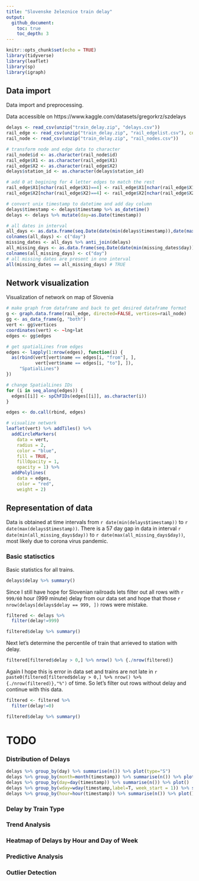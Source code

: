 ```yaml
---
title: "Slovenske železnice train delay"
output: 
  github_document:
    toc: true
    toc_depth: 3
---
```


```r
knitr::opts_chunk$set(echo = TRUE)
library(tidyverse)
library(leaflet)
library(sp)
library(igraph)
```
## Data import
Data import and preprocessing. 


Data accessible on https://www.kaggle.com/datasets/gregorkrz/szdelays

```r
delays <- read_csv(unzip("train_delay.zip", "delays.csv"))
rail_edge <- read_csv(unzip("train_delay.zip", "rail_edgelist.csv"), col_names = FALSE)
rail_node <- read_csv(unzip("train_delay.zip", "rail_nodes.csv"))

# transform node and edge data to character
rail_node$id <- as.character(rail_node$id)
rail_edge$X1 <- as.character(rail_edge$X1)
rail_edge$X2 <- as.character(rail_edge$X2)
delays$station_id <- as.character(delays$station_id)

# add 0 at begining for 4 letter edges to match the rest
rail_edge$X1[nchar(rail_edge$X1)==4] <- rail_edge$X1[nchar(rail_edge$X1)==4] %>% paste0("0",.)
rail_edge$X2[nchar(rail_edge$X2)==4] <- rail_edge$X2[nchar(rail_edge$X2)==4] %>% paste0("0",.)

# convert unix timestamp to datetime and add day column
delays$timestamp <- delays$timestamp %>% as_datetime()
delays <- delays %>% mutate(day=as.Date(timestamp))

# all dates in interval
all_days <- as.data.frame(seq.Date(date(min(delays$timestamp)),date(max(delays$timestamp)), by= "days"))
colnames(all_days) <- c("day")
missing_dates <- all_days %>% anti_join(delays)
all_missing_days <- as.data.frame(seq.Date(date(min(missing_dates$day)),date(max(missing_dates$day)), by= "days"))
colnames(all_missing_days) <- c("day")
# all missing dates are present in one interval
all(missing_dates == all_missing_days) # TRUE
```

## Network visualization
Visualization of network on map of Slovenia
```r
# make graph from dataframe and back to get desired dataframe format
g <- graph.data.frame(rail_edge, directed=FALSE, vertices=rail_node)
gg <- as_data_frame(g, "both")
vert <- gg$vertices
coordinates(vert) <- ~lng+lat
edges <- gg$edges

# get spatialLines from edges
edges <- lapply(1:nrow(edges), function(i) {
  as(rbind(vert[vert$name == edges[i, "from"], ], 
           vert[vert$name == edges[i, "to"], ]), 
     "SpatialLines")
})

# change SpatialLines IDs
for (i in seq_along(edges)) {
  edges[[i]] <- spChFIDs(edges[[i]], as.character(i))
}

edges <- do.call(rbind, edges)

# visualize network
leaflet(vert) %>% addTiles() %>% 
  addCircleMarkers(
    data = vert,
    radius = 2,
    color = "blue", 
    fill = TRUE, 
    fillOpacity = 1, 
    opacity = 1) %>%
  addPolylines(
    data = edges, 
    color = "red",
    weight = 2)
```


## Representation of data
Data is obtained at time intervals from `r date(min(delays$timestamp))` to `r date(max(delays$timestamp))`. 
There is a 57 day gap in data in interval `r date(min(all_missing_days$day))` to `r date(max(all_missing_days$day))`, most likely due to corona virus pandemic.

### Basic statisctics
Basic statistics for all trains.
```r
delays$delay %>% summary()
```

Since I still have hope for Slovenian railroads lets filter out all rows with `r 999/60` hour (999 minute) delay from our data set and hope that those `r nrow(delays[delays$delay == 999, ])` rows were mistake.
```r
filtered <- delays %>%
  filter(delay!=999)

filtered$delay %>% summary()
```

Next let's determine the percentile of train that arrieved to station with delay.
```r
filtered[filtered$delay > 0,] %>% nrow() %>% {./nrow(filtered)}
```
Again I hope this is error in data set and trains are not late in `r paste0(filtered[filtered$delay > 0,] %>% nrow() %>% {./nrow(filtered)},"%")` of time. So let's filter out rows without delay and continue with this data.
```r
filtered <- filtered %>%
  filter(delay!=0)

filtered$delay %>% summary()
```


# TODO

### Distribution of Delays
```r
delays %>% group_by(day) %>% summarise(n()) %>% plot(type="S")
delays %>% group_by(month=month(timestamp)) %>% summarise(n()) %>% plot()
delays %>% group_by(day=day(timestamp)) %>% summarise(n()) %>% plot()
delays %>% group_by(wday=wday(timestamp,label=T, week_start = 1)) %>% summarise(n()) %>% plot()
delays %>% group_by(hour=hour(timestamp)) %>% summarise(n()) %>% plot()
```


### Delay by Train Type




### Trend Analysis



### Heatmap of Delays by Hour and Day of Week




### Predictive Analysis



### Outlier Detection






